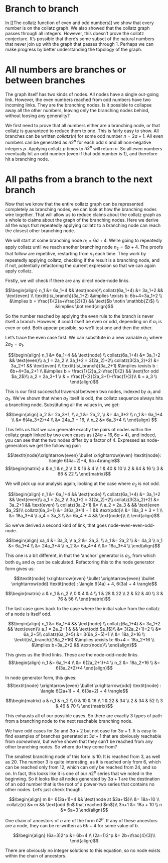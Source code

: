# Branch to branch

In [[The collatz function of even and odd numbers]] we show that every number is on the collatz graph.
We also showed that the collatz graph passes through all integers.
However, this doesn't prove the collatz conjecture.
It's possible that there's some subset of the natural numbers that never join up with the graph that passes through 1.
Perhaps we can make progress by better understanding the topology of the graph.

# All numbers are branches or between branches

The graph itself has two kinds of nodes.
All nodes have a single out-going link.
However, the even numbers reached from odd numbers have two incoming links.
They are the branching nodes.
Is it possible to collapse away all the other numbers, leaving only the branching nodes behind, without loosing any generality?

We first need to prove that all numbers either are a branching node, or that collatz is guaranteed to reduce them to one.
This is fairly easy to show.
All branches can be written $\textit{collatz}(n)$ for some odd number $n=2a+1$.
All even numbers can be generated as  $n2^p$ for each odd $n$ and all non-negative integers $p$.
Applying collatz $p$ times to $n2^p$ will return $n$.
So all even numbers eventually hit an odd number (even if that odd number is 1), and therefore hit a branching node.

# All paths from a branch to the next branch

Now that we know that the entire collatz graph can be represented completely as branching nodes, we can look at how the branching nodes wire together.
That will allow us to reduce claims about the collatz graph as s whole to claims about the graph of the branching nodes.
Here we derive all the ways that repeatedly applying collatz to a branching node can reach the closest other branching node.

We will start at some branching node $n_1 = 6a+4$.
We're going to repeatedly apply collatz until we reach another branching node $n_2 = 6b+4$.
The proofs that follow are repetitive, restarting from $n_1$ each time.
They work by repeatedly applying collatz, checking if the result is a branching node, and if not, potentially refactoring the current expression so that we can again apply collatz.

Firstly, we will check if there are any direct node-node links.

$$\begin{align}
n_1 &= 6a_1+4 && \text{node}\\
collatz(6a_1+4) &= 3a_1+2 && \text{even} \\
\textit{is\_branch}(3a_1+2) &\implies \exists b: 6b+4=3a_1+2 \\
&\implies b = \frac{1}{2}a+\frac{2}{3} && \text{$b \notin \mathbb{Z}$} \\
&\implies \bot
\end{align}$$

So the number reached by applying the even rule to the branch is never itself a branch.
However, it could itself be even or odd, depending on if $a_1$ is even or odd.
Both appear possible, so we'll test one and then the other.

Let's trace the even case first.
We can substitute in a new variable $a_2$ where $2a_2=a_1$.

$$\begin{align}
n_1 &= 6a_1+4 && \text{node} \\
collatz(6a_1+4) &= 3a_1+2 && \text{even}\\
a_1 = 2a_2 \\
3a_1+2 = 3(2a_2)+2\\
collatz(3(2a_2)+2) &= 3a_2+1 && \text{even}  \\
\textit{is\_branch}(3a_2+1) &\implies \exists b : 6b+4=3a_2+1 \\
&\implies b = \frac{1}{2}a_2-\frac{1}{2} && \text{for odd $a_2$}\\
a_2 = 2a_3+1 \\
& = \frac{1}{2}(2a_3+1)-\frac{1}{2}\\
& = a_3 \\
\end{align}$$

This is our first successful traversal between two nodes, indexed by $a_1$ and $a_3$.
We've shown that when $a_2$ itself is odd, the collatz sequence always hits a branching node.
Substituting all the values in, we get:

$$\begin{align}
a_2 &= 2a_3+1, \\
a_1 &= 2a_2, \\
 &= 4a_3+2 \\
n_1 &= 6a_1+4 \\
&= 6(4a_3+2)+4 \\
&= 24a_3 + 16, \\
n_2 &= 6a_3+4 \\
\end{align}
$$

This tells us that we can generate exactly the pairs of nodes within the collatz graph linked by two even cases as $\langle 24a+16, 6a+4\rangle$, and indeed, you can see that the two nodes differ by a factor of 4.
Expressed as node-generators we get the following pair:

$$\textit{node}\xrightarrow{even} \bullet \xrightarrow{even} \textit{node}: \langle 6(4a+2)+4, 6a+4\rangle$$
$$\begin{matrix}
a & n_1 & n_2 \\
0 & 16 & 4 \\
1 & 40 & 10 \\
2 & 64 & 16 \\
3 & 88 & 22 \\
\end{matrix}$$


We will pick up our analysis again, looking at the case where $a_2$ is not odd.

$$\begin{align}
n_1 &= 6a_1+4 && \text{node} \\
collatz(6a_1+4) &= 3a_1+2 && \text{even}\\
a_1 = 2a_2 \\
3a_1+2 = 3(2a_2)+2\\
collatz(3(2a_2)+2) &= 3a_2+1  && \text{even} \\
collatz(3a_2+1) &= \\
a_2 = 2a_3 & && \text{even $a_2$}\\
collatz(6a_3+1) &= 3(6a_3+1) + 1 && \text{odd}\\
&= 18a_3 + 3 + 1 \\
&= 18a_3+4 \\
a_4 = 3a_3 \\
&= 6a_4 + 4 && \text{node}\\
 \\
\end{align}$$

So we've derived a second kind of link, that goes node-even-even-odd-node.

$$\begin{align}
xa_4 &= 3a_3, \\
a_2 &= 2a_3, \\
a_1 &= 2a_2 \\
&= 4a_3 \\
n_1 &= 6a_1+4 \\
&= 24a_3+4 \\
n_2 &= 6a_4+4 \\
&= 18a_3+4 \\
\end{align}$$

This one is a bit different, in that the 'anchor' generator is $a_3$, from which both $a_4$ and $a_1$ can be calculated.
Refactoring this to the node generator form gives us:

$$\textit{node} \xrightarrow{even} \bullet \xrightarrow{even} \bullet \xrightarrow{odd} \textit{node} : \langle 6(4a) + 4, 6(3a) + 4 \rangle$$

$$\begin{matrix}
a & n_1 & n_2 \\
0 & 4 & 4 \\
1 & 28 & 22 \\
2 & 52 & 40 \\
3 & 76 & 56 \\
\end{matrix}$$

The last case goes back to the case where the initial value from the collatz of a node is itself odd.

$$\begin{align}
n_1 &= 6a_1+4 && \text{node} \\
collatz(6a_1+4) &= 3a_1+2 && \text{even}\\
a_1 = 2a_2+1 & && \text{odd $a_1$}\\
 &= 3(2a_2+1)+2 \\
&= 6a_2+5\\
collatz(6a_2+5) &= 3(6a_2+5)+1 \\
&= 18a_2+16 \\
\textit{is\_branch}(18a_2+16) &\implies \exists b: 6b+4 = 18a_2+16 \\
&\implies b=3a_2+2 && \text{node}\\
\end{align}$$

This gives us the third links.
These are the node-odd-node links.
$$\begin{align}
n_1 &= 6a_1+4 \\
&= 6(2a_2+1)+4 \\
n_2 &= 18a_2+16 \\
&= 6(3a_2+2)+4
\end{align}$$

In node generator form, this gives:
$$\textit{node} \xrightarrow{even} \bullet \xrightarrow{odd} \textit{node} : \langle 6(2a+1) + 4, 6(3a+2) + 4 \rangle$$

$$\begin{matrix}
a & n_1 & n_2 \\
0 & 10 & 16 \\
1 & 22 & 34 \\
2 & 34 & 52 \\
3 & 46 & 70 \\
\end{matrix}$$

This exhausts all of our possible cases.
So there are exactly 3 types of path from a branching node to the next reachable branching node.

We have odd cases for $3a$ and $3a+2$ but not case for $3a+1$.
It is easy to find examples of branches generated at $3a+1$ that are obviously reachable from *somewhere*, but we've shown that they can't be reached from any other branching nodes.
So where do they come from?

The smallest branching node of this form is 10.
It is reached from 3, as well as 20.
The number 3 is quite interesting, as it is reached only from 6, which can be reached only from 12, which can only be reached from 24, and so on.
In fact, this looks like it is one of our $n2^p$ series that we noted in the beginning.
So it looks like all nodes generated by $3a+1$ are the destination of an odd number that is the root of a power-two series that contains no other nodes.
Let's just check though.

$$\begin{align}
m &= 6(3a+1)+4 && \text{node at $3a+1$}\\
 &= 18a+10 \\
 collatz(n) &= m && \text{odd $n$ that reached $m$}\\
3n+1 &= 18a + 10 \\
n &= 6a+3
\end{align}$$

One chain of ancestors of $n$ are of the form $n2^p$.
If any of these ancestors are a node, they can be re-written as $6b+4$ for some value of $b$.

$$\begin{align}
(6a+3)2^p &= 6b+4 \\
(2a+1)2^p &= 2b+\frac{4}{3}\\
\end{align}$$

There are obviously no integer solutions to this equation, so no node exists within the chain of ancestors.
